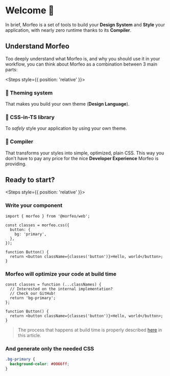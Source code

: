 
# Welcome 👋

In brief, Morfeo is a set of tools to build your **Design System** and **Style** your application, with nearly zero runtime thanks to its **Compiler**.

## Understand Morfeo

Too deeply understand what Morfeo is, and why you should use it in your workflow, you can think about Morfeo as a combination between 3 main parts:

<Steps style={{ position: 'relative' }}>

### 🎨 Theming system

That makes you build your own theme (**Design Language**).

### 💅 CSS-in-TS library

To _safely_ style your application by using your own theme.

### 🔄 Compiler

That transforms your styles into simple, optimized, plain CSS. This way you don't have to pay any price for the nice **Developer Experience** Morfeo is providing.

</Steps>

## Ready to start?

<Steps style={{ position: 'relative' }}>

### Write your component

```tsx {1, 3-7} /classes('button')/ copy showLineNumbers filename="Button.tsx"
import { morfeo } from '@morfeo/web';

const classes = morfeo.css({
  button: {
    bg: 'primary',
  },
});

function Button() {
  return <button className={classes('button')}>Hello, world</button>;
}
```

### Morfeo will optimize your code at **build time**

```tsx {1-5} /classes('button')/ showLineNumbers filename="Button.tsx"
const classes = function (...classNames) {
  // Interested on the internal implementation?
  // Check our GitHub!
  return 'bg-primary';
};

function Button() {
  return <button className={classes('button')}>Hello, world</button>;
}
```

> The process that happens at build time is properly described [here](./todo) in this article.

### And generate only the needed CSS

```css /.bg-primary/ showLineNumbers filename="morfeo.css"
.bg-primary {
  background-color: #0066ff;
}
```

</Steps>
